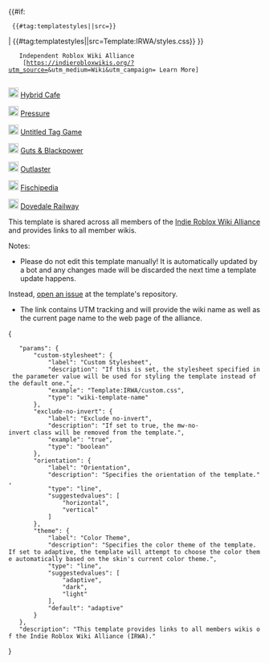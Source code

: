 {{#if: {{{custom-stylesheet|}}}
  {{#tag:templatestyles||src={{{custom-stylesheet}}}}}
| {{#tag:templatestyles||src=Template:IRWA/styles.css}}
}}
<div class="irwa-navigation {{#ifeq: {{{exclude-no-invert|}}} | true | | mw-no-invert }} {{#if: {{{custom-stylesheet|}}} | | irwa-conf-{{{orientation|horizontal}}} irwa-color-{{{theme|adaptive}}} }}">
  <div class="irwa-header">
    <span class="irwa-title">Independent Roblox Wiki Alliance</span><br>
    [https://indierobloxwikis.org/?utm_source={{urlencode:{{SITENAME}}}}&utm_medium=Wiki&utm_campaign={{FULLPAGENAME}} Learn More]
  </div>
  <div class="irwa-members">
    <div class="irwa-member invert-member-icon-dark">[[File:HybridCafeWikiLogo.svg|class=hybrid-cafe-logo  mw-no-invert|20px]] [https://hybridcafe.wiki Hybrid Cafe]</div>
    <div class="irwa-member invert-member-icon">[[File:PressureWikiLogo.png|class=irwa-member-logo  mw-no-invert|20px]] [https://urbanshade.org Pressure ]</div>
    <div class="irwa-member">[[File:UTGWikiLogo.png|class=irwa-member-logo  mw-no-invert|20px]] [https://utg.miraheze.org Untitled Tag Game]</div>
    <div class="irwa-member">[[File:GBPWikiLogo.webp|class=irwa-member-logo  mw-no-invert|20px]] [https://gbp.miraheze.org Guts & Blackpower]</div>
    <div class="irwa-member">[[File:OutlasterWikiLogo.webp|class=irwa-member-logo  mw-no-invert|20px]] [https://outlaster.miraheze.org Outlaster]</div>
    <div class="irwa-member">[[File:FischWikiLogo.png|class=irwa-member-logo  mw-no-invert|20px]] [https://fischipedia.org Fischipedia]</div>
    <div class="irwa-member">[[File:DovedaleWikiLogo.webp|class=irwa-member-logo  mw-no-invert|20px]] [https://dovedale.wiki Dovedale Railway]</div>
  </div>
</div>
<noinclude>
This template is shared across all members of the [https://indierobloxwikis.org/ Indie Roblox Wiki Alliance] and provides links to all member wikis.

Notes:
* Please do not edit this template manually! It is automatically updated by a bot and any changes made will be discarded the next time a template update happens.
Instead, [https://github.com/Roblox-Indie-Wikis/irwa-templates/issues open an issue] at the template's repository.
* The link contains UTM tracking and will provide the wiki name as well as the current page name to the web page of the alliance.

<templatedata>
{
	"params": {
		"custom-stylesheet": {
			"label": "Custom Stylesheet",
			"description": "If this is set, the stylesheet specified in the parameter value will be used for styling the template instead of the default one.",
			"example": "Template:IRWA/custom.css",
			"type": "wiki-template-name"
		},
		"exclude-no-invert": {
			"label": "Exclude no-invert",
			"description": "If set to true, the mw-no-invert class will be removed from the template.",
			"example": "true",
			"type": "boolean"
		},
		"orientation": {
			"label": "Orientation",
			"description": "Specifies the orientation of the template.",
			"type": "line",
			"suggestedvalues": [
				"horizontal",
				"vertical"
			]
		},
		"theme": {
			"label": "Color Theme",
			"description": "Specifies the color theme of the template. If set to adaptive, the template will attempt to choose the color theme automatically based on the skin's current color theme.",
			"type": "line",
			"suggestedvalues": [
				"adaptive",
				"dark",
				"light"
			],
			"default": "adaptive"
		}
	},
	"description": "This template provides links to all members wikis of the Indie Roblox Wiki Alliance (IRWA)."
}
</templatedata>
</noinclude>
